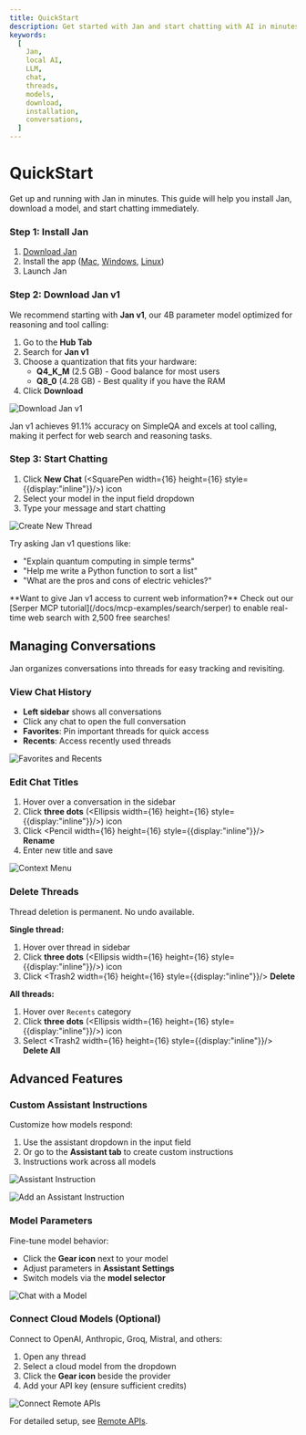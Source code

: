 ```yaml
---
title: QuickStart
description: Get started with Jan and start chatting with AI in minutes.
keywords:
  [
    Jan,
    local AI,
    LLM,
    chat,
    threads,
    models,
    download,
    installation,
    conversations,
  ]
---
```



# QuickStart

Get up and running with Jan in minutes. This guide will help you install Jan, download a model, and start chatting immediately.

<Steps>

### Step 1: Install Jan

1. [Download Jan](/download)
2. Install the app ([Mac](/docs/desktop/mac), [Windows](/docs/desktop/windows), [Linux](/docs/desktop/linux))
3. Launch Jan

### Step 2: Download Jan v1

We recommend starting with **Jan v1**, our 4B parameter model optimized for reasoning and tool calling:

1. Go to the **Hub Tab**
2. Search for **Jan v1**
3. Choose a quantization that fits your hardware:
   - **Q4_K_M** (2.5 GB) - Good balance for most users
   - **Q8_0** (4.28 GB) - Best quality if you have the RAM
4. Click **Download**

![Download Jan v1](./_assets/download_janv1.png)

<Callout type="info">
Jan v1 achieves 91.1% accuracy on SimpleQA and excels at tool calling, making it perfect for web search and reasoning tasks.
</Callout>

### Step 3: Start Chatting

1. Click **New Chat** (<SquarePen width={16} height={16} style={{display:"inline"}}/>) icon
2. Select your model in the input field dropdown
3. Type your message and start chatting

![Create New Thread](./_assets/jan_loaded.png)

Try asking Jan v1 questions like:
- "Explain quantum computing in simple terms"
- "Help me write a Python function to sort a list"
- "What are the pros and cons of electric vehicles?"

<Callout type="tip">
**Want to give Jan v1 access to current web information?** Check out our [Serper MCP tutorial](/docs/mcp-examples/search/serper) to enable real-time web search with 2,500 free searches!
</Callout>

</Steps>

## Managing Conversations

Jan organizes conversations into threads for easy tracking and revisiting.

### View Chat History

- **Left sidebar** shows all conversations
- Click any chat to open the full conversation
- **Favorites**: Pin important threads for quick access
- **Recents**: Access recently used threads

![Favorites and Recents](./_assets/threads-favorites-and-recents-updated.png)

### Edit Chat Titles

1. Hover over a conversation in the sidebar
2. Click **three dots** (<Ellipsis width={16} height={16} style={{display:"inline"}}/>) icon
3. Click <Pencil width={16} height={16} style={{display:"inline"}}/> **Rename**
4. Enter new title and save

![Context Menu](./_assets/threads-context-menu-updated.png)

### Delete Threads

<Callout type="warning">
Thread deletion is permanent. No undo available.
</Callout>

**Single thread:**
1. Hover over thread in sidebar
2. Click **three dots** (<Ellipsis width={16} height={16} style={{display:"inline"}}/>) icon
3. Click <Trash2 width={16} height={16} style={{display:"inline"}}/> **Delete**

**All threads:**
1. Hover over `Recents` category
2. Click **three dots** (<Ellipsis width={16} height={16} style={{display:"inline"}}/>) icon
3. Select <Trash2 width={16} height={16} style={{display:"inline"}}/> **Delete All**

## Advanced Features

### Custom Assistant Instructions

Customize how models respond:

1. Use the assistant dropdown in the input field
2. Or go to the **Assistant tab** to create custom instructions
3. Instructions work across all models

![Assistant Instruction](./_assets/assistant-dropdown.png)

![Add an Assistant Instruction](./_assets/assistant-edit-dialog.png)

### Model Parameters

Fine-tune model behavior:
- Click the **Gear icon** next to your model
- Adjust parameters in **Assistant Settings**
- Switch models via the **model selector**

![Chat with a Model](./_assets/model-parameters.png)

### Connect Cloud Models (Optional)

Connect to OpenAI, Anthropic, Groq, Mistral, and others:

1. Open any thread
2. Select a cloud model from the dropdown
3. Click the **Gear icon** beside the provider
4. Add your API key (ensure sufficient credits)

![Connect Remote APIs](./_assets/quick-start-03.png)

For detailed setup, see [Remote APIs](/docs/remote-models/openai).
